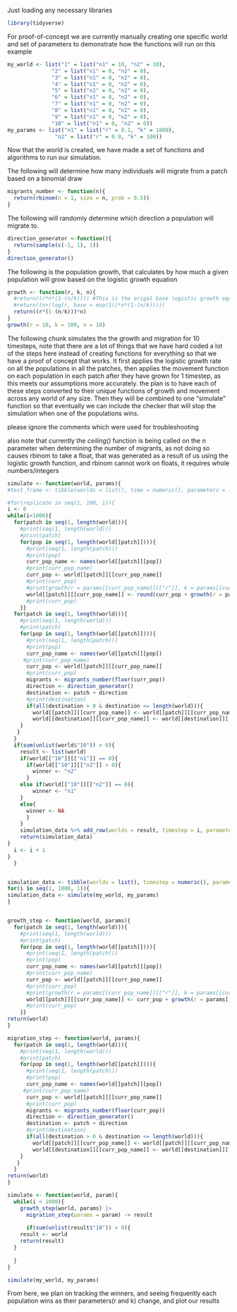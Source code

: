 

Just loading any necessary libraries

```r
library(tidyverse)

```

For proof-of-concept we are currently manually creating one specific world and set of parameters to demonstrate how the functions will run on this example
```r
my_world <- list("1" = list("n1" = 10, "n2" = 10), 
              "2" = list("n1" = 0, "n2" = 0), 
              "3" = list("n1" = 0, "n2" = 0),
              "4" = list("n1" = 0, "n2" = 0), 
              "5" = list("n1" = 0, "n2" = 0), 
              "6" = list("n1" = 0, "n2" = 0), 
              "7" = list("n1" = 0, "n2" = 0), 
              "8" = list("n1" = 0, "n2" = 0), 
              "9" = list("n1" = 0, "n2" = 0), 
              "10" = list("n1" = 0, "n2" = 0))
my_params <- list("n1" = list("r" = 0.1, "k" = 1000), 
               "n2" = list("r" = 0.9, "k" = 100))
```
Now that the world is created, we have made a set of functions and algorithms to run our simulation.


The following will determine how many individuals will migrate from a patch based on a binomial draw
```r
migrants_number <- function(n){
  return(rbinom(n = 1, size = n, prob = 0.5))
}
```

The following will randomly determine which direction a population will migrate to.
```r
direction_generator <-function(){
  return(sample(c(-1, 1), 1))
}
direction_generator()

```

The following is the population growth, that calculates by how much a given population will grow based on the logistic growth equation 
```r
growth <- function(r, k, n){
  #return((r*n*(1-(n/k)))) #This is the origal base logistic growth equation
  #return((n+(log(r, base = exp(1))*n*(1-(n/k)))))
  return((r*(1-(n/k)))*n)
}
growth(r = 10, k = 100, n = 10)
```

The following chunk simulates the the growth and migration for 10 timesteps, note that there are a lot of things that we have hard coded a lot of the steps here instead of creating functions for everything so that we have a proof of concept that works. It first applies the logistic growth rate on all the populations in all the patches, then applies the movement function on each population in each patch after they have grown for 1 timestep, as this meets our assumptions more accurately.
the plan is to have each of these steps converted to their unique functions of growth and movement across any world of any size. Then they will be combined to one "simulate" function so that eventually we can include the checker that will stop the simulation when one of the populations wins. 

please ignore the comments which were used for troubleshooting

also note that currently the _ceiling()_ function is being called on the n parameter when determining the number of migrants, as not doing so causes rbinom to take a float, that was generated as a result of us using the logistic growth function, and rbinom cannot work on floats, it requires whole numbers/integers
```r
simulate <- function(world, params){
#test_frame <- tibble(worlds = list(), time = numeric(), parameters = list())

#for(replicate in seq(1, 100, 1)){
i <- 0
while(i<1000){
  for(patch in seq(1, length(world))){
    #print(seq(1, length(world)))
    #print(patch)
    for(pop in seq(1, length(world[[patch]]))){
      #print(seq(1, length(patch)))
      #print(pop)
      curr_pop_name <- names(world[[patch]][pop])
      #print(curr_pop_name)
      curr_pop <- world[[patch]][[curr_pop_name]]
      #print(curr_pop)
      #print(growth(r = params[[curr_pop_name]][["r"]], k = params[[curr_pop_name]][["k"]], n = curr_pop))
      world[[patch]][[curr_pop_name]] <- round(curr_pop + growth(r = params[[curr_pop_name]][["r"]], k = params[[curr_pop_name]][["k"]], n = curr_pop)) -> curr_pop
      #print(curr_pop)
    }}
  for(patch in seq(1, length(world))){
    #print(seq(1, length(world)))
    #print(patch)
    for(pop in seq(1, length(world[[patch]]))){
      #print(seq(1, length(patch)))
      #print(pop)
      curr_pop_name <- names(world[[patch]][pop])
     #print(curr_pop_name)
      curr_pop <- world[[patch]][[curr_pop_name]]
      #print(curr_pop)
      migrants <- migrants_number(floor(curr_pop))
      direction <- direction_generator()
      destination <- patch + direction
      #print(destination)
      if(all(destination > 0 & destination <= length(world))){
        world[[patch]][[curr_pop_name]] <- world[[patch]][[curr_pop_name]] - migrants
        world[[destination]][[curr_pop_name]] <- world[[destination]][[curr_pop_name]] + migrants
    }
   }
  }
  if(sum(unlist(world$"10")) > 0){
    result <- list(world)
    if(world[["10"]][["n1"]] == 0){
      if(world[["10"]][["n2"]] > 0){
        winner <- "n2"
      }
    else if(world[["10"]][["n2"]] == 0){
        winner <- "n1"
    }
    else{
      winner <- NA
      }
    }
    simulation_data %>% add_row(worlds = result, timestep = i, parameters = list(params, winner = winner)) -> simulation_data
    return(simulation_data)
}
  i <- i + 1
}
  }


simulation_data <- tibble(worlds = list(), timestep = numeric(), parameters = list(), winner = numeric())
for(i in seq(1, 1000, 1)){
simulation_data <- simulate(my_world, my_params)
}

```

```r

```



```r
growth_step <- function(world, params){
  for(patch in seq(1, length(world))){
    #print(seq(1, length(world)))
    #print(patch)
    for(pop in seq(1, length(world[[patch]]))){
      #print(seq(1, length(patch)))
      #print(pop)
      curr_pop_name <- names(world[[patch]][pop])
      #print(curr_pop_name)
      curr_pop <- world[[patch]][[curr_pop_name]]
      #print(curr_pop)
      #print(growth(r = params[[curr_pop_name]][["r"]], k = params[[curr_pop_name]][["k"]], n = curr_pop))
      world[[patch]][[curr_pop_name]] <- curr_pop + growth(r = params[[curr_pop_name]][["r"]], k = params[[curr_pop_name]][["k"]], n = curr_pop) -> curr_pop
      #print(curr_pop)
    }}
return(world)
}
```

```r
migration_step <- function(world, params){
  for(patch in seq(1, length(world))){
    #print(seq(1, length(world)))
    #print(patch)
    for(pop in seq(1, length(world[[patch]]))){
      #print(seq(1, length(patch)))
      #print(pop)
      curr_pop_name <- names(world[[patch]][pop])
     #print(curr_pop_name)
      curr_pop <- world[[patch]][[curr_pop_name]]
      #print(curr_pop)
      migrants <- migrants_number(floor(curr_pop))
      direction <- direction_generator()
      destination <- patch + direction
      #print(destination)
      if(all(destination > 0 & destination <= length(world))){
        world[[patch]][[curr_pop_name]] <- world[[patch]][[curr_pop_name]] - migrants
        world[[destination]][[curr_pop_name]] <- world[[destination]][[curr_pop_name]] + migrants
    }
   }
  }
return(world)
}
```

```r
simulate <- function(world, param){
  while(i < 1000){
    growth_step(world, params) |>
      migration_step(params = param) -> result
    
      if(sum(unlist(result$"10")) > 0){
    result <- world
    return(result)    
  }
    
  }
}

```

```r
simulate(my_world, my_params)
```



From here, we plan on tracking the winners, and seeing frequently each population wins as their parameters(r and k) change, and plot our results
